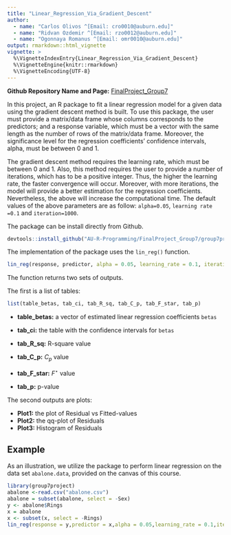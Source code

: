 ```yaml
---
title: "Linear_Regression_Via_Gradient_Descent"
author:
  - name: "Carlos Olivos ^[Email: cro0010@auburn.edu]"
  - name: "Ridvan Ozdemir ^[Email: rzo0012@auburn.edu]"
  - name: "Ogonnaya Romanus ^[Email: omr0010@auburn.edu]"
output: rmarkdown::html_vignette
vignette: >
  %\VignetteIndexEntry{Linear_Regression_Via_Gradient_Descent}
  %\VignetteEngine{knitr::rmarkdown}
  %\VignetteEncoding{UTF-8}
---
```



**Github Repository Name and Page:**  [FinalProject_Group7]( https://au-r-programming.github.io/FinalProject_Group7/)




In this project, an R package to fit a linear regression model for a given data using the gradient descent method is built. To use this package, the user must provide a matrix/data frame whose columns corresponds to the predictors; and a response variable, which must be a vector with the same length as the number of rows of the matrix/data frame. Moreover, the significance level for the regression coefficients' confidence intervals, alpha, must be between 0 and 1.

The gradient descent method requires the learning rate, which must be between 0 and 1. Also, this method requires the user to provide a number of iterations, which has to be a positive integer. Thus, the higher the learning rate, the faster convergence will occur. Moreover, with more iterations, the model will provide a better estimation for the regression coefficients. Nevertheless, the above will increase the computational time. The default values of the above parameters are as follow:  `alpha=0.05`, `learning rate =0.1` and `iteration=1000`.

The package can be install directly from Github.

```r
devtools::install_github("AU-R-Programming/FinalProject_Group7/group7project")
```


The implementation of the package uses the `lin_reg()` function.

```r
lin_reg(response, predictor, alpha = 0.05, learning_rate = 0.1, iterations = 1000)
```


The function returns two sets of outputs.

 The first is a list of tables: 
```r
list(table_betas, tab_ci, tab_R_sq, tab_C_p, tab_F_star, tab_p)
```

* **table_betas:** a vector of estimated linear regression coefficients `betas`

* **tab_ci:** the table with the confidence intervals for `betas`

* **tab_R_sq:** R-square value

* **tab_C_p:** $C_p$ value

* **tab_F_star:** $F^{\star}$ value

* **tab_p:** p-value

The second outputs are plots:

* **Plot1:** the plot of Residual vs Fitted-values
* **Plot2:** the qq-plot of Residuals
* **Plot3:** Histogram of Residuals


## Example
As an illustration, we utilize the package to perform linear regression on the data set `abalone.data`, provided on the canvas of this course.

```r
library(group7project)
abalone <-read.csv("abalone.csv")
abalone = subset(abalone, select = -Sex)
y <- abalone$Rings
x = abalone
x <- subset(x, select = -Rings)
lin_reg(response = y,predictor = x,alpha = 0.05,learning_rate = 0.1,iterations = 10000)
```



